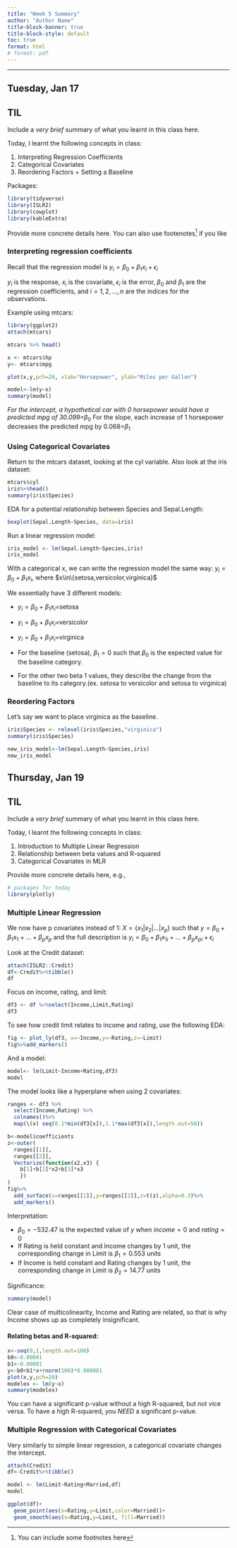 ```yaml
---
title: "Week 5 Summary"
author: "Author Name"
title-block-banner: true
title-block-style: default
toc: true
format: html
# format: pdf
---
```


------------------------------------------------------------------------

## Tuesday, Jan 17

::: callout-important
## TIL

Include a *very brief* summary of what you learnt in this class here.

Today, I learnt the following concepts in class:

1.  Interpreting Regression Coefficients
2.  Categorical Covariates
3.  Reordering Factors + Setting a Baseline
:::

Packages:

```R
library(tidyverse)
library(ISLR2)
library(cowplot)
library(kableExtra)
```

Provide more concrete details here. You can also use footenotes[^1] if you like

[^1]: You can include some footnotes here

### Interpreting regression coefficients

Recall that the regression model is $y_i=\beta_0+\beta_1x_i+\epsilon_i$

$y_i$ is the response, $x_i$ is the covariate, $\epsilon_i$ is the error, $\beta_0$ and $\beta_1$ are the regression coefficients, and $i=1,2,...,n$ are the indices for the observations.

Example using mtcars:

```R
library(ggplot2)
attach(mtcars)

mtcars %>% head()
```

```R
x <- mtcars$hp
y<- mtcars$mpg

plot(x,y,pch=20, xlab="Horsepower", ylab="Miles per Gallon")

model<-lm(y~x)
summary(model)
```

*For the intercept, a hypothetical car with 0 horsepower would have a predicted mpg of 30.099=*$\beta_0$ For the slope, each increase of 1 horsepower decreases the predicted mpg by 0.068=$\beta_1$

### Using Categorical Covariates

Return to the mtcars dataset, looking at the cyl variable. Also look at the iris dataset:

```R
mtcars$cyl
iris%>%head()
summary(iris$Species)
```

EDA for a potential relationship between Species and Sepal.Length:

```R
boxplot(Sepal.Length~Species, data=iris)
```

Run a linear regression model:

```R
iris_model <- lm(Sepal.Length~Species,iris)
iris_model
```

With a categorical x, we can write the regression model the same way: $y_i=\beta_0+\beta_1x_i$, where $x\in\{setosa,versicolor,virginica}$

We essentially have 3 different models: 

* $y_i=\beta_0+\beta_1x_i=$setosa
* $y_i=\beta_0+\beta_1x_i=$versicolor 
* $y_i=\beta_0+\beta_1x_i=$virginica

-   For the baseline (setosa), $\beta_1=0$ such that $\beta_0$ is the expected value for the baseline category.
-   For the other two beta 1 values, they describe the change from the baseline to its category.(ex. setosa to versicolor and setosa to virginica)

### Reordering Factors

Let's say we want to place virginica as the baseline.
```R
iris$Species <- relevel(iris$Species,"virginica")
summary(iris$Species)

new_iris_model<-lm(Sepal.Length~Species,iris)
new_iris_model
```


## Thursday, Jan 19

::: callout-important
## TIL

Include a *very brief* summary of what you learnt in this class here.

Today, I learnt the following concepts in class:

1.  Introduction to Multiple Linear Regression
2.  Relationship between beta values and R-squared
3.  Categorical Covariates in MLR
:::

Provide more concrete details here, e.g.,

```R
# packages for today
library(plotly)
```

### Multiple Linear Regression

We now have p covariates instead of 1: $X=\{x_1|x_2|...|x_p\}$ such that $y=\beta_0+\beta_1x_1+...+\beta_px_p$ and the full description is $y_i=\beta_0+\beta_1x_{1i}+...+\beta_px_{pi}+\epsilon_i$

Look at the Credit dataset:
```R
attach(ISLR2::Credit)
df<-Credit%>%tibble()
df
```

Focus on income, rating, and limit:
```R
df3 <- df %>%select(Income,Limit,Rating)
df3
```
To see how credit limit relates to income and rating, use the following EDA:
```R
fig <- plot_ly(df3, x=~Income,y=~Rating,z=~Limit)
fig%>%add_markers()
```

And a model:
```R
model<- lm(Limit~Income+Rating,df3)
model
```

The model looks like a hyperplane when using 2 covariates:
```R
ranges <- df3 %>%
  select(Income,Rating) %>%
  colnames()%>%
  map(\(x) seq(0.1*min(df3[x]),1.1*max(df3[x]),length.out=50))

b<-model$coefficients
z<-outer(
  ranges[[1]],
  ranges[[2]],
  Vectorize(function(x2,x3) {
    b[1]+b[2]*x2+b[3]*x3
    })
)
fig%>%
  add_surface(x=ranges[[1]],y=ranges[[2]],z=t(z),alpha=0.3)%>%
  add_markers()
```

Interpretation:

* $\beta_0=-532.47$ is the expected value of $y$ when $income=0$ and $rating=0$
* If Rating is held constant and Income changes by 1 unit, the corresponding change in Limit is $\beta_1=0.553$ units
* If Income is held constant and Rating changes by 1 unit, the corresponding change in Limit is $\beta_2=14.77$ units

Significance:
```R
summary(model)
```

Clear case of multicolinearity, Income and Rating are related, so that is why Income shows up as completely insignificant.

#### Relating betas and R-squared:
```R
x<-seq(0,1,length.out=100)
b0<-0.00001
b1<-0.00001
y<-b0+b1*x+rnorm(100)*0.000001
plot(x,y,pch=20)
modelex <- lm(y~x)
summary(modelex)
```
You can have a significant p-value without a high R-squared, but not vice versa. To have a high R-squared, you *NEED* a significant p-value.

### Multiple Regression with Categorical Covariates

Very similarly to simple linear regression, a categorical covariate changes the intercept.

```R
attach(Credit)
df<-Credit%>%tibble()

model <- lm(Limit~Rating+Married,df)
model
```

```R
ggplot(df)+
  geom_point(aes(x=Rating,y=Limit,color=Married))+
  geom_smooth(aes(x=Rating,y=Limit, fill=Married))
```










